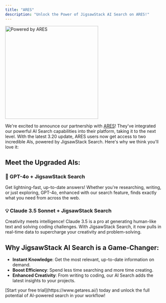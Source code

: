 ```yaml
---
title: "ARES"
description: "Unlock the Power of JigsawStack AI Search on ARES!"
---
```


<img
  className="mx-auto"
  src="/images/ares_logo.png"
  alt="Powered by ARES"
  height="300"
  width="300"
/>

We're excited to announce our partnership with [ARES](https://www.getares.ai/)! They've integrated our powerful AI Search capabilities into their platform, taking it to the next level. With the latest 3.20 update, ARES users now get access to two incredible AIs, powered by JigsawStack Search. Here's why we think you'll love it:

## Meet the Upgraded AIs:

### 🧠 GPT-4o + JigsawStack Search

Get lightning-fast, up-to-date answers! Whether you're researching, writing, or just exploring, GPT-4o, enhanced with our search feature, finds exactly what you need from across the web.

### 💡 Claude 3.5 Sonnet + JigsawStack Search

Creativity meets intelligence! Claude 3.5 is a pro at generating human-like text and solving coding challenges. With JigsawStack Search, it now pulls in real-time data to supercharge your creativity and problem-solving.

## Why JigsawStack AI Search is a Game-Changer:

- **Instant Knowledge**: Get the most relevant, up-to-date information on demand.
- **Boost Efficiency**: Spend less time searching and more time creating.
- **Enhanced Creativity**: From writing to coding, our AI Search adds the latest insights to your projects.

<Info>
  [Start your free trial](https://www.getares.ai/) today and unlock the full
  potential of AI-powered search in your workflow!
</Info>
